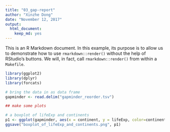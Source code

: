 ```yaml
---
title: "03_gap-report"
author: "Xinzhe Dong"
date: "November 12, 2017"
output: 
  html_document: 
    keep_md: yes
---
```


This is an R Markdown document. In this example, its purpose is to allow us to demonstrate how to use `rmarkdown::render()` without the help of RStudio's buttons. We will, in fact, call `rmarkdown::render()` from within a `Makefile`.

```r
library(ggplot2)
library(dplyr)
library(forcats)

# bring the data in as data frame
gapminder <- read.delim("gapminder_reorder.tsv")

## make some plots

# a boxplot of lifeExp and continents
p1 <- ggplot(gapminder, aes(x = continent, y = lifeExp, color=continent)) + geom_boxplot()
ggsave("boxplot_of_lifeExp_and_continents.png", p1)
```